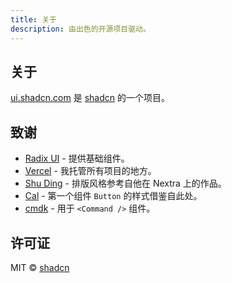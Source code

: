 ```yaml
---
title: 关于
description: 由出色的开源项目驱动。
---
```


## 关于

[ui.shadcn.com](https://ui.shadcn.com) 是 [shadcn](https://shadcn.com) 的一个项目。

## 致谢

- [Radix UI](https://radix-ui.com) - 提供基础组件。
- [Vercel](https://vercel.com) - 我托管所有项目的地方。
- [Shu Ding](https://shud.in) - 排版风格参考自他在 Nextra 上的作品。
- [Cal](https://cal.com) - 第一个组件 `Button` 的样式借鉴自此处。
- [cmdk](https://cmdk.paco.me) - 用于 `<Command />` 组件。

## 许可证

MIT © [shadcn](https://shadcn.com)